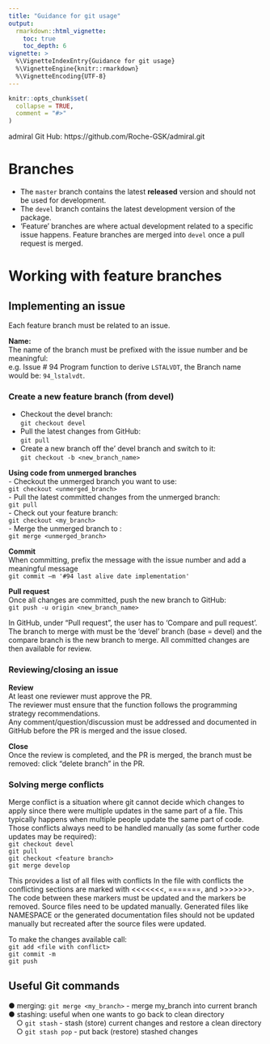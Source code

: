 ```yaml
---
title: "Guidance for git usage"
output: 
  rmarkdown::html_vignette:
    toc: true
    toc_depth: 6
vignette: >
  %\VignetteIndexEntry{Guidance for git usage}
  %\VignetteEngine{knitr::rmarkdown}
  %\VignetteEncoding{UTF-8}
---
```


```r
knitr::opts_chunk$set(
  collapse = TRUE,
  comment = "#>"
)
```

admiral Git Hub: https://github.com/Roche-GSK/admiral.git

# Branches

-	The `master` branch contains the latest **released** version and should not be used for development.
-	The `devel` branch contains the latest development version of the package.
-	‘Feature’ branches are where actual development related to a specific issue happens. Feature branches are merged into `devel` once a pull request is merged.

# Working with feature branches

## Implementing an issue
Each feature branch must be related to an issue.

**Name:**  
The name of the branch must be prefixed with the issue number and be meaningful:  
e.g. Issue # 94 Program function to derive `LSTALVDT`, the Branch name would be: `94_lstalvdt`.

### Create a new feature branch (from devel) 
-	Checkout the devel branch:   
`git checkout devel`  
-	Pull the latest changes from GitHub:   
`git pull`  
-	Create a new branch off the’ devel branch and switch to it:   
`git checkout -b <new_branch_name>`

**Using code from unmerged branches**  
-	Checkout the unmerged branch you want to use:  
`git checkout <unmerged_branch>`  
-	Pull the latest committed changes from the unmerged branch:  
`git pull`  
-	Check out your feature branch:  
`git checkout <my_branch>`  
-	Merge the unmerged branch to <my_branch>:   
`git merge <unmerged_branch>`

**Commit**  
When committing, prefix the message with the issue number and add a meaningful message  
`git commit –m '#94 last alive date implementation'`

**Pull request**  
Once all changes are committed, push the new branch to GitHub:  
`git push -u origin <new_branch_name>`  
  
In GitHub, under “Pull request”, the user has to ‘Compare and pull request’. The branch to merge with must be the ‘devel’ branch (base = devel) and the compare branch is the new branch to merge. All committed changes are then available for review.

### Reviewing/closing an issue

**Review**  
At least one reviewer must approve the PR.  
The reviewer must ensure that the function follows the programming strategy recommendations.  
Any comment/question/discussion must be addressed and documented in GitHub before the PR is merged and the issue closed.

**Close**  
Once the review is completed, and the PR is merged,  the branch must be removed: click “delete branch” in the PR.

### Solving merge conflicts
Merge conflict is a situation where git cannot decide which changes to apply since there were multiple updates in the same part of a file. This typically happens when multiple people update the same part of code. Those conflicts always need to be handled manually (as some further code updates may be required):  
`git checkout devel`  
`git pull`  
`git checkout <feature branch>`  
`git merge develop`  
  
This provides a list of all files with conflicts In the file with conflicts the conflicting sections are marked with <<<<<<<, =======, and >>>>>>>. The code between these markers must be updated and the markers be removed. Source files need to be updated manually. Generated files like NAMESPACE or the generated documentation files should not be updated manually but recreated after the source files were updated.  
  
To make the changes available call:  
`git add <file with conflict>`  
`git commit -m`  
`git push`  

## Useful Git commands

●	merging: `git merge <my_branch>` - merge my_branch into current branch  
●	stashing: useful when one wants to go back to clean directory  
&nbsp; &nbsp; ○	`git stash` - stash (store) current changes and restore a clean directory  
&nbsp; &nbsp; ○	`git stash pop` - put back (restore) stashed changes  

